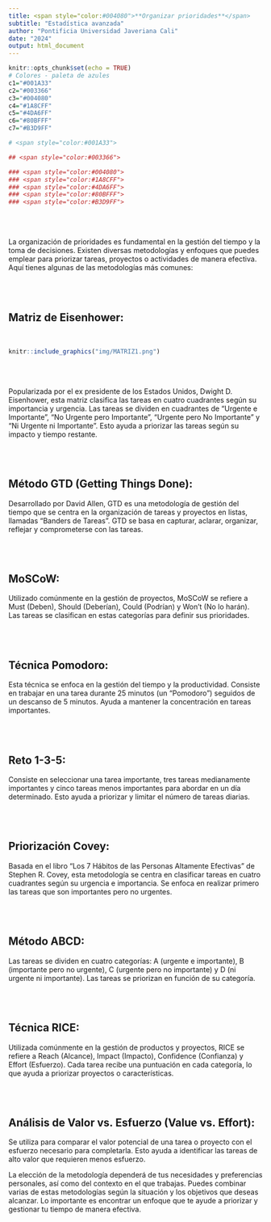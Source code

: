```yaml
---
title: <span style="color:#004080">**Organizar prioridades**</span>
subtitle: "Estadística avanzada"
author: "Pontificia Universidad Javeriana Cali"
date: "2024"
output: html_document
---
```


```r
knitr::opts_chunk$set(echo = TRUE)
# Colores - paleta de azules
c1="#001A33"
c2="#003366"
c3="#004080"
c4="#1A8CFF"
c5="#4DA6FF"
c6="#80BFFF"
c7="#B3D9FF"

# <span style="color:#001A33"> 

## <span style="color:#003366">  

### <span style="color:#004080">
### <span style="color:#1A8CFF">
### <span style="color:#4DA6FF">
### <span style="color:#80BFFF">
### <span style="color:#B3D9FF">

```

<br/><br/>

La organización de prioridades es fundamental en la gestión del tiempo y la toma de decisiones. Existen diversas metodologías y enfoques que puedes emplear para priorizar tareas, proyectos o actividades de manera efectiva. Aquí tienes algunas de las metodologías más comunes:

<br/><br/>

## **Matriz de Eisenhower:** 

<br/>

```r
knitr::include_graphics("img/MATRIZ1.png")
```


<br/><br/>

Popularizada por el ex presidente de los Estados Unidos, Dwight D. Eisenhower, esta matriz clasifica las tareas en cuatro cuadrantes según su importancia y urgencia. Las tareas se dividen en cuadrantes de "Urgente e Importante", "No Urgente pero Importante", "Urgente pero No Importante" y "Ni Urgente ni Importante". Esto ayuda a priorizar las tareas según su impacto y tiempo restante.

<br/><br/>

##  **Método GTD (Getting Things Done):** 

Desarrollado por David Allen, GTD es una metodología de gestión del tiempo que se centra en la organización de tareas y proyectos en listas, llamadas "Banders de Tareas". GTD se basa en capturar, aclarar, organizar, reflejar y comprometerse con las tareas.

<br/><br/>

##  **MoSCoW:** 

Utilizado comúnmente en la gestión de proyectos, MoSCoW se refiere a Must (Deben), Should (Deberían), Could (Podrían) y Won't (No lo harán). Las tareas se clasifican en estas categorías para definir sus prioridades.

<br/><br/>

## **Técnica Pomodoro:** 

Esta técnica se enfoca en la gestión del tiempo y la productividad. Consiste en trabajar en una tarea durante 25 minutos (un "Pomodoro") seguidos de un descanso de 5 minutos. Ayuda a mantener la concentración en tareas importantes.

<br/><br/>

## **Reto 1-3-5:** 

Consiste en seleccionar una tarea importante, tres tareas medianamente importantes y cinco tareas menos importantes para abordar en un día determinado. Esto ayuda a priorizar y limitar el número de tareas diarias.

<br/><br/>

## **Priorización Covey:** 

Basada en el libro "Los 7 Hábitos de las Personas Altamente Efectivas" de Stephen R. Covey, esta metodología se centra en clasificar tareas en cuatro cuadrantes según su urgencia e importancia. Se enfoca en realizar primero las tareas que son importantes pero no urgentes.

<br/><br/>

## **Método ABCD:** 

Las tareas se dividen en cuatro categorías: A (urgente e importante), B (importante pero no urgente), C (urgente pero no importante) y D (ni urgente ni importante). Las tareas se priorizan en función de su categoría.

<br/><br/>

## **Técnica RICE:** 

Utilizada comúnmente en la gestión de productos y proyectos, RICE se refiere a Reach (Alcance), Impact (Impacto), Confidence (Confianza) y Effort (Esfuerzo). Cada tarea recibe una puntuación en cada categoría, lo que ayuda a priorizar proyectos o características.

<br/><br/>

## **Análisis de Valor vs. Esfuerzo (Value vs. Effort):** 

Se utiliza para comparar el valor potencial de una tarea o proyecto con el esfuerzo necesario para completarla. Esto ayuda a identificar las tareas de alto valor que requieren menos esfuerzo.

La elección de la metodología dependerá de tus necesidades y preferencias personales, así como del contexto en el que trabajas. Puedes combinar varias de estas metodologías según la situación y los objetivos que deseas alcanzar. Lo importante es encontrar un enfoque que te ayude a priorizar y gestionar tu tiempo de manera efectiva.


